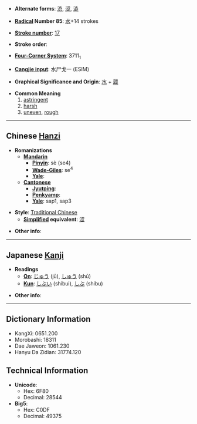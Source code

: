 * '''Alternate forms''': [[渋]], [[涩]], [[澁]]

* '''[[Wiktionary:Chinese radical index| Radical]] Number 85''': [[Wiktionary:Chinese radical index 水|水]]+14 strokes

* '''[[Wiktionary:Chinese total strokes index|Stroke number]]''': [[Wiktionary:Chinese total strokes index 17|17]]

* '''Stroke order''': 

* '''[[Wiktionary:Chinese four corner index|Four-Corner System]]''': 3711<sub>1</sub>

* '''[[Wiktionary:Chinese Cangjie index|Cangjie input]]''': 水尸戈一 (ESIM)

* '''Graphical Significance and Origin''': [[水]] + [[歰]]

* '''Common Meaning'''
*# [[astringent]]
*# [[harsh]]
*# [[uneven]], [[rough]]


----

== Chinese [[Hanzi]] ==

* '''Romanizations'''
** '''[[Mandarin]]'''
*** '''[[Pinyin]]''': sè (se4)
*** '''[[Wade-Giles]]''': se<sup>4</sup>
*** '''[[Yale]]''': 
** '''[[Cantonese]]'''
*** '''[[Jyutping]]''':
*** '''[[Penkyamp]]''': 
*** '''[[Yale]]''': sap1, sap3

* '''Style''': [[Traditional Chinese]] 
** '''[[Simplified Chinese|Simplified]] equivalent''': [[涩]]

* '''Other info''': 

----

== Japanese [[Kanji]] ==

* '''Readings'''
** '''[[On]]''': [[じゅう]] (jū), [[しゅう]] (shū)
** '''[[Kun]]''': [[しぶい]] (shibui), [[しぶ]] (shibu)

* '''Other info''':  

----

== Dictionary Information ==

* KangXi: 0651.200
* Morobashi: 18311
* Dae Jaweon: 1061.230
* Hanyu Da Zidian: 31774.120

== Technical Information ==

* '''Unicode''':
** Hex: 6F80
** Decimal: 28544
* '''Big5''':
** Hex: C0DF
** Decimal: 49375